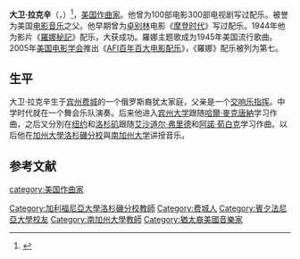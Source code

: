 '''大卫·拉克辛'''（{{lang-en|David Raksin}}，{{bd|1912年|8月4日|2004年|8月9日}}）<ref name="AMG">{{cite web|url=https://www.allmusic.com/artist/david-raksin-mn0000811392/biography|title=David Raskin|website=[[AllMusic|AllMusic]]|access-date=October 6, 2021|archive-date=2021-10-07|archive-url=https://web.archive.org/web/20211007031555/https://www.allmusic.com/artist/david-raksin-mn0000811392/biography}}</ref>，[[美国|美国]][[作曲家|作曲家]]。他曾为100部电影300部电视剧写过配乐。被誉为美国[[电影音乐|电影音乐]]之父。他早期曾为[[卓别林|卓别林]]电影《[[摩登时代|摩登时代]]》写过配乐。1944年他为影片《[[羅娜秘記|羅娜秘記]]》配乐，大获成功。羅娜主题歌成为1945年美国流行歌曲。2005年[[美国电影学会|美国电影学会]]推出《[[AFI百年百大电影配乐|AFI百年百大电影配乐]]》，《羅娜》配乐被列为第七。
==生平==
大卫·拉克辛生于[[賓夕法尼亞州|宾州]][[费城|费城]]的一个俄罗斯裔犹太家庭，父亲是一个[[交响乐|交响乐]][[指揮家|指挥]]。中学时代就在一个舞会乐队演奏。后来他进入[[宾州大学|宾州大学]]跟随[[哈爾‧麥克唐納|哈爾‧麥克唐納]]学习作曲，之后又分別在[[纽约|纽约]]和[[洛杉矶|洛杉矶]]跟随[[艾沙道尔·弗里德|艾沙道尔·弗里德]]和[[阿諾·荀白克|阿諾·荀白克]]学习作曲。以后他在[[加州大學洛杉磯分校|加州大學洛杉磯分校]]與[[南加州大学|南加州大学]]讲授音乐。

==参考文献==
{{reflist}}
{{Authority control}}

{{DEFAULTSORT: Raksin, David}}
[[category:美国作曲家|category:美国作曲家]]
[[Category:加利福尼亞大學洛杉磯分校教師|Category:加利福尼亞大學洛杉磯分校教師]]
[[Category:费城人|Category:费城人]]
[[Category:賓夕法尼亞大學校友|Category:賓夕法尼亞大學校友]]
[[Category:南加州大學教師|Category:南加州大學教師]]
[[Category:猶太裔美國音樂家|Category:猶太裔美國音樂家]]